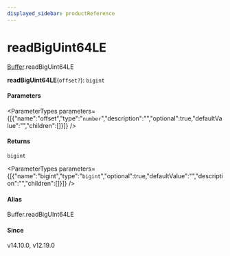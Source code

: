 ```yaml
---
displayed_sidebar: productReference
---
```



# readBigUint64LE

[Buffer](../../interfaces/Buffer.mdx).readBigUint64LE

**readBigUint64LE**(`offset?`): `bigint`

#### Parameters

<ParameterTypes parameters={[{"name":"offset","type":"`number`","description":"","optional":true,"defaultValue":"","children":[]}]} />

#### Returns

`bigint`

<ParameterTypes parameters={[{"name":"bigint","type":"`bigint`","optional":true,"defaultValue":"","description":"","children":[]}]} />

#### Alias

Buffer.readBigUInt64LE

#### Since

v14.10.0, v12.19.0
